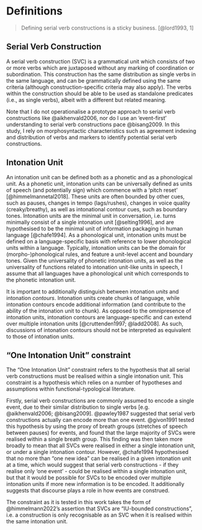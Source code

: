 # Definitions

> Defining serial verb constructions is a sticky business. [@lord1993, 1]

## Serial Verb Construction

A serial verb construction (SVC) is a grammatical unit which consists of two or more verbs which are juxtaposed without any marking of coordination or subordination. This construction has the same distribution as single verbs in the same language, and can be grammatically defined using the same criteria (although construction-specific criteria may also apply). The verbs within the construction should be able to be used as standalone predicates (i.e., as single verbs), albeit with a different but related meaning.

Note that I do not operationalise a prototype approach to serial verb constructions like @aikhenvald2006, nor do I use an 'event-first' understanding to serial verb constructions pace @bisang2009. In this study, I rely on morphosyntactic characteristics such as agreement indexing and distribution of verbs and markers to identify potential serial verb constructions. 

## Intonation Unit

An intonation unit can be defined both as a phonetic and as a phonological unit. As a phonetic unit, intonation units can be universally defined as units of speech (and potentially sign) which commence with a 'pitch reset' [@himmelmannetal2018]. These units are often bounded by other cues, such as pauses, changes in tempo (lags/rushes), changes in voice quality (creaky/breathy), as well as intonational contour cues, such as boundary tones. Intonation units are the minimal unit in conversation, i.e. turns minimally consist of a single intonation unit [@selting1996], and are hypothesised to be the minimal unit of information packaging in human language [@chafe1994].
As a phonological unit, intonation units must be defined on a language-specific basis with reference to lower phonological units within a language. Typically, intonation units can be the domain for (morpho-)phonological rules, and feature a unit-level accent and boundary tones.
Given the universality of phonetic intonation units, as well as the universality of functions related to intonation unit-like units in speech, I assume that all languages have a phonological unit which corresponds to the phonetic intonation unit.

It is important to additionally distinguish between intonation *units* and intonation *contours*. Intonation units create chunks of language, while intonation contours encode additional information (and contribute to the ability of the intonation unit to chunk). As opposed to the omnipresence of intonation units, intonation contours are language-specific and can extend over multiple intonation units [@cruttenden1997; @ladd2008]. As such, discussions of intonation contours should not be interpreted as equivalent to those of intonation units.

## "One Intonation Unit" constraint

The "One Intonation Unit" constraint refers to the hypothesis that all serial verb constructions must be realised within a single intonation unit. This constraint is a hypothesis which relies on a number of hypotheses and assumptions within functional-typological literature. 

Firstly, serial verb constructions are commonly assumed to encode a single event, due to their similar distribution to single verbs [e.g. @aikhenvald2006; @bisang2009].
@pawley1987 suggested that serial verb constructions actually can encode more than one event.
@givon1991 tested this hypothesis by using the proxy of breath groups (stretches of speech between pauses) for events, and found that the large majority of SVCs were realised within a single breath group. This finding was then taken more broadly to mean that all SVCs were realised in either a single intonation unit, or under a single intonation contour.
However, @chafe1994 hypothesised that no more than "one new idea" can be realised in a given intonation unit at a time, which would suggest that serial verb constructions - if they realise only 'one event' - could be realised within a single intonation unit, but that it would be possible for SVCs to be encoded over multiple intonation units if more new information is to be encoded. It additionally suggests that discourse plays a role in how events are construed.

The constraint as it is tested in this work takes the form of @himmelmann2022's assertion that SVCs are "IU-bounded constructions", i.e. a construction is only recognisable as an SVC when it is realised within the same intonation unit. 